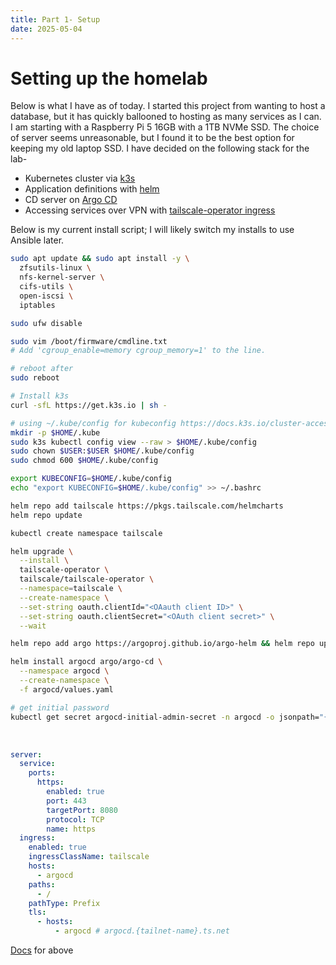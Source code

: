 ```yaml
---
title: Part 1- Setup
date: 2025-05-04
---
```

# Setting up the homelab

Below is what I have as of today.  I started this project from wanting to host a database, but it 
has quickly ballooned to hosting as many services as I can.  I am starting with a Raspberry Pi 
5 16GB with a 1TB NVMe SSD.  The choice of server seems unreasonable, but I found it to be the 
best option for keeping my old laptop SSD.  I have decided on the following stack for the lab-

* Kubernetes cluster via [k3s](https://k3s.io/)
* Application definitions with [helm](https://helm.sh/)
* CD server on [Argo CD](https://argo-cd.readthedocs.io/en/stable/)
* Accessing services over VPN with [tailscale-operator ingress](https://tailscale.com/kb/1439/kubernetes-operator-cluster-ingress)

Below is my current install script; I will likely switch my installs to use Ansible later.

```bash title="install.sh"
sudo apt update && sudo apt install -y \
  zfsutils-linux \
  nfs-kernel-server \
  cifs-utils \
  open-iscsi \
  iptables

sudo ufw disable

sudo vim /boot/firmware/cmdline.txt 
# Add 'cgroup_enable=memory cgroup_memory=1' to the line.

# reboot after
sudo reboot

# Install k3s
curl -sfL https://get.k3s.io | sh -

# using ~/.kube/config for kubeconfig https://docs.k3s.io/cluster-access
mkdir -p $HOME/.kube
sudo k3s kubectl config view --raw > $HOME/.kube/config
sudo chown $USER:$USER $HOME/.kube/config
sudo chmod 600 $HOME/.kube/config

export KUBECONFIG=$HOME/.kube/config
echo "export KUBECONFIG=$HOME/.kube/config" >> ~/.bashrc

helm repo add tailscale https://pkgs.tailscale.com/helmcharts
helm repo update

kubectl create namespace tailscale

helm upgrade \
  --install \
  tailscale-operator \
  tailscale/tailscale-operator \
  --namespace=tailscale \
  --create-namespace \
  --set-string oauth.clientId="<OAauth client ID>" \
  --set-string oauth.clientSecret="<OAuth client secret>" \
  --wait

helm repo add argo https://argoproj.github.io/argo-helm && helm repo update

helm install argocd argo/argo-cd \
  --namespace argocd \
  --create-namespace \
  -f argocd/values.yaml

# get initial password
kubectl get secret argocd-initial-admin-secret -n argocd -o jsonpath="{.data.password}" | base64 -d
```

<br />

```yaml title="argocd/values.yaml"
server:
  service:
    ports:
      https:
        enabled: true
        port: 443
        targetPort: 8080
        protocol: TCP
        name: https
  ingress:
    enabled: true
    ingressClassName: tailscale
    hosts:
      - argocd
    paths:
      - /
    pathType: Prefix
    tls:
      - hosts:
          - argocd # argocd.{tailnet-name}.ts.net
```

[Docs](https://tailscale.com/kb/1439/kubernetes-operator-cluster-ingress#exposing-cluster-workloads-using-a-kubernetes-ingress)
for above